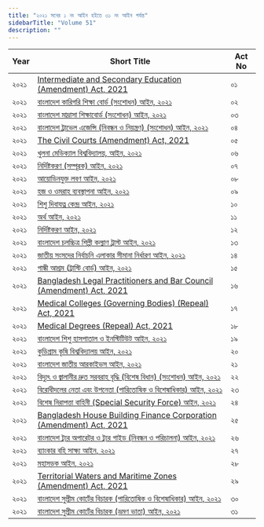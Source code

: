```yaml
---
title: "২০২১ সনের ১ নং আইন হইতে ৩১ নং আইন পর্যন্ত"
sidebarTitle: "Volume 51"
description: ""
---
```


| Year | Short Title | Act No |
|------|-------------|--------|
| ২০২১ | [Intermediate and Secondary Education (Amendment) Act, 2021](/laws/volume-51/act-1366) | ০১ |
| ২০২১ | [বাংলাদেশ কারিগরি শিক্ষা বোর্ড (সংশোধন) আইন, ২০২১](/laws/volume-51/act-1367) | ০২ |
| ২০২১ | [বাংলাদেশ মাদ্রাসা শিক্ষাবোর্ড (সংশোধন) আইন, ২০২১](/laws/volume-51/act-1368) | ০৩ |
| ২০২১ | [বাংলাদেশ ট্রাভেল এজেন্সি (নিবন্ধন ও নিয়ন্ত্রণ) (সংশোধন) আইন, ২০২১](/laws/volume-51/act-1369) | ০৪ |
| ২০২১ | [The Civil Courts (Amendment) Act, 2021](/laws/volume-51/act-1370) | ০৫ |
| ২০২১ | [খুলনা মেডিক্যাল বিশ্ববিদ্যালয়, আইন, ২০২১](/laws/volume-51/act-1371) | ০৬ |
| ২০২১ | [নির্দিষ্টকরণ (সম্পূরক) আইন, ২০২১](/laws/volume-51/act-1372) | ০৭ |
| ২০২১ | [আয়োডিনযুক্ত লবণ আইন, ২০২১](/laws/volume-51/act-1373) | ০৮ |
| ২০২১ | [হজ ও ওমরাহ ব্যবস্থাপনা আইন, ২০২১](/laws/volume-51/act-1374) | ০৯ |
| ২০২১ | [শিশু দিবাযত্ন কেন্দ্র আইন, ২০২১](/laws/volume-51/act-1375) | ১০ |
| ২০২১ | [অর্থ আইন, ২০২১](/laws/volume-51/act-1376) | ১১ |
| ২০২১ | [নির্দিষ্টকরণ আইন, ২০২১](/laws/volume-51/act-1377) | ১২ |
| ২০২১ | [বাংলাদেশ চলচ্চিত্র শিল্পী কল্যাণ ট্রাস্ট আইন, ২০২১](/laws/volume-51/act-1378) | ১৩ |
| ২০২১ | [জাতীয় সংসদের নির্বাচনি এলাকার সীমানা নির্ধারণ আইন, ২০২১](/laws/volume-51/act-1379) | ১৪ |
| ২০২১ | [গান্ধী আশ্রম (ট্রাস্টি বোর্ড) আইন, ২০২১](/laws/volume-51/act-1380) | ১৫ |
| ২০২১ | [Bangladesh Legal Practitioners and Bar Council (Amendment) Act, 2021](/laws/volume-51/act-1381) | ১৬ |
| ২০২১ | [Medical Colleges (Governing Bodies) (Repeal) Act, 2021](/laws/volume-51/act-1382) | ১৭ |
| ২০২১ | [Medical Degrees (Repeal) Act, 2021](/laws/volume-51/act-1383) | ১৮ |
| ২০২১ | [বাংলাদেশ শিশু হাসপাতাল ও ইনস্টিটিউট আইন, ২০২১](/laws/volume-51/act-1384) | ১৯ |
| ২০২১ | [কুড়িগ্রাম কৃষি বিশ্ববিদ্যালয় আইন, ২০২১](/laws/volume-51/act-1385) | ২০ |
| ২০২১ | [বাংলাদেশ জাতীয় আরকাইভস আইন, ২০২১](/laws/volume-51/act-1386) | ২১ |
| ২০২১ | [বিদ্যুৎ ও জ্বালানীর দ্রুত সরবরাহ বৃদ্ধি (বিশেষ বিধান) (সংশোধন) আইন, ২০২১](/laws/volume-51/act-1387) | ২২ |
| ২০২১ | [বিরোধীদলের নেতা এবং উপনেতা (পারিতোষিক ও বিশেষাধিকার) আইন, ২০২১](/laws/volume-51/act-1388) | ২৩ |
| ২০২১ | [বিশেষ নিরাপত্তা বাহিনী (Special Security Force) আইন, ২০২১](/laws/volume-51/act-1389) | ২৪ |
| ২০২১ | [Bangladesh House Building Finance Corporation (Amendment) Act, 2021](/laws/volume-51/act-1390) | ২৫ |
| ২০২১ | [বাংলাদেশ ট্যুর অপারেটর ও ট্যুর গাইড (নিবন্ধন ও পরিচালনা) আইন, ২০২১](/laws/volume-51/act-1391) | ২৬ |
| ২০২১ | [ব্যাংকার বহি সাক্ষ্য আইন, ২০২১](/laws/volume-51/act-1392) | ২৭ |
| ২০২১ | [মহাসড়ক আইন, ২০২১](/laws/volume-51/act-1393) | ২৮ |
| ২০২১ | [Territorial Waters and Maritime Zones (Amendment) Act, 2021](/laws/volume-51/act-1394) | ২৯ |
| ২০২১ | [বাংলাদেশ সুপ্রীম কোর্টের বিচারক (পারিতোষিক ও বিশেষাধিকার) আইন, ২০২১](/laws/volume-51/act-1395) | ৩০ |
| ২০২১ | [বাংলাদেশ সুপ্রীম কোর্টের বিচারক (ভ্রমণ ভাতা) আইন, ২০২১](/laws/volume-51/act-1396) | ৩১ |
